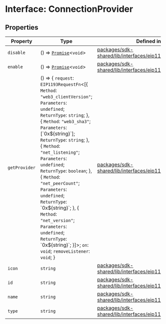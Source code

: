 # Interface: ConnectionProvider

## Properties

| Property      | Type                                                                                                                                                                                                                                                                                                                                                                                                                                                                                                                                                        | Defined in                                                                                                                                                                                                       |
| ------------- | ----------------------------------------------------------------------------------------------------------------------------------------------------------------------------------------------------------------------------------------------------------------------------------------------------------------------------------------------------------------------------------------------------------------------------------------------------------------------------------------------------------------------------------------------------------- | ---------------------------------------------------------------------------------------------------------------------------------------------------------------------------------------------------------------- |
| `disable`     | () => [`Promise`](https://developer.mozilla.org/docs/Web/JavaScript/Reference/Global_Objects/Promise)\<`void`>                                                                                                                                                                                                                                                                                                                                                                                                                                              | [packages/sdk-shared/lib/interfaces/eip1193Provider.ts:25](https://github.com/HappyChainDevs/happychain/blob/cf58ffaf96112a54bbefeea34e6c68ce7f561403/packages/sdk-shared/lib/interfaces/eip1193Provider.ts#L25) |
| `enable`      | () => [`Promise`](https://developer.mozilla.org/docs/Web/JavaScript/Reference/Global_Objects/Promise)\<`void`>                                                                                                                                                                                                                                                                                                                                                                                                                                              | [packages/sdk-shared/lib/interfaces/eip1193Provider.ts:24](https://github.com/HappyChainDevs/happychain/blob/cf58ffaf96112a54bbefeea34e6c68ce7f561403/packages/sdk-shared/lib/interfaces/eip1193Provider.ts#L24) |
| `getProvider` | () => \{ `request`: `EIP1193RequestFn`\<\[\{ `Method`: `"web3_clientVersion"`; `Parameters`: `undefined`; `ReturnType`: `string`; }, \{ `Method`: `"web3_sha3"`; `Parameters`: \[\`0x$\{string}\`]; `ReturnType`: `string`; }, \{ `Method`: `"net_listening"`; `Parameters`: `undefined`; `ReturnType`: `boolean`; }, \{ `Method`: `"net_peerCount"`; `Parameters`: `undefined`; `ReturnType`: \`0x$\{string}\`; }, \{ `Method`: `"net_version"`; `Parameters`: `undefined`; `ReturnType`: \`0x$\{string}\`; }]>; `on`: `void`; `removeListener`: `void`; } | [packages/sdk-shared/lib/interfaces/eip1193Provider.ts:26](https://github.com/HappyChainDevs/happychain/blob/cf58ffaf96112a54bbefeea34e6c68ce7f561403/packages/sdk-shared/lib/interfaces/eip1193Provider.ts#L26) |
| `icon`        | `string`                                                                                                                                                                                                                                                                                                                                                                                                                                                                                                                                                    | [packages/sdk-shared/lib/interfaces/eip1193Provider.ts:22](https://github.com/HappyChainDevs/happychain/blob/cf58ffaf96112a54bbefeea34e6c68ce7f561403/packages/sdk-shared/lib/interfaces/eip1193Provider.ts#L22) |
| `id`          | `string`                                                                                                                                                                                                                                                                                                                                                                                                                                                                                                                                                    | [packages/sdk-shared/lib/interfaces/eip1193Provider.ts:20](https://github.com/HappyChainDevs/happychain/blob/cf58ffaf96112a54bbefeea34e6c68ce7f561403/packages/sdk-shared/lib/interfaces/eip1193Provider.ts#L20) |
| `name`        | `string`                                                                                                                                                                                                                                                                                                                                                                                                                                                                                                                                                    | [packages/sdk-shared/lib/interfaces/eip1193Provider.ts:21](https://github.com/HappyChainDevs/happychain/blob/cf58ffaf96112a54bbefeea34e6c68ce7f561403/packages/sdk-shared/lib/interfaces/eip1193Provider.ts#L21) |
| `type`        | `string`                                                                                                                                                                                                                                                                                                                                                                                                                                                                                                                                                    | [packages/sdk-shared/lib/interfaces/eip1193Provider.ts:23](https://github.com/HappyChainDevs/happychain/blob/cf58ffaf96112a54bbefeea34e6c68ce7f561403/packages/sdk-shared/lib/interfaces/eip1193Provider.ts#L23) |
